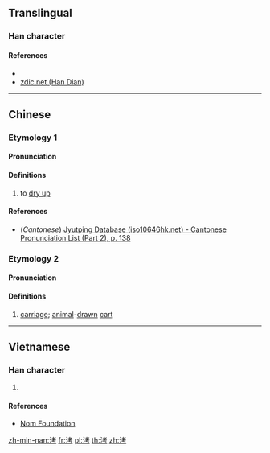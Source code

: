 {{character info/new}}
==Translingual==

===Han character===
{{Han char|rn=85|rad=水|as=06|sn=9|four=34127|canj=EJKS|ids=⿰氵考}}

====References====
* {{Han ref|kx=0620.120|dkj=17380|dj=1016.020|hdz=31602.020|uh=6D18|ud=27928|bh=CFA2|bd=53154}}
* [http://www.zdic.net/z/1c/js/6D18.htm zdic.net (Han Dian)]

----

==Chinese==
{{zh-forms}}

===Etymology 1===
====Pronunciation====
{{zh-pron
|m=kǎo
|c=haau2
|mc=y
|oc=y
|ma=
|cat=v
}}

====Definitions====
{{zh-hanzi}}

# to [[dry up]]

====References====
* (''Cantonese'') [http://www.iso10646hk.net/jp/document/download.jsp Jyutping Database (iso10646hk.net) - Cantonese Pronunciation List (Part 2), p. 138]

===Etymology 2===
====Pronunciation====
{{zh-pron
|m=kào
|cat=n
}}

====Definitions====
{{zh-hanzi}}

# [[carriage]]; [[animal]]-[[drawn]] [[cart]]

----

==Vietnamese==

===Han character===
{{vi-readings|rs=水06| hanviet = thợ}}

# {{defn|lang=vi|sort=水06}}

====References====
*[http://nomfoundation.org/common/nom_details.php?codepoint= Nom Foundation]

[[zh-min-nan:洘]]
[[fr:洘]]
[[pl:洘]]
[[th:洘]]
[[zh:洘]]
